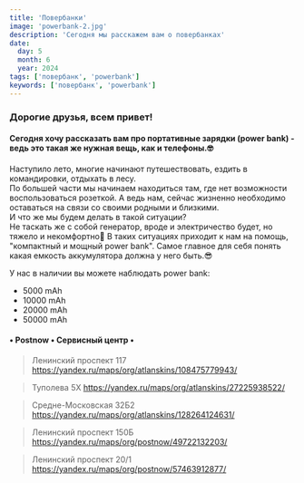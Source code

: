 ```yaml
---
title: 'Повербанки'
image: 'powerbank-2.jpg'
description: 'Сегодня мы расскажем вам о повербанках'
date:
  day: 5
  month: 6
  year: 2024
tags: ['повербанк', 'powerbank']
keywords: ['повербанк', 'powerbank']
---
```


### Дорогие друзья, всем привет!
#### Сегодня хочу рассказать вам про портативные зарядки (power bank) - ведь это такая же нужная вещь, как и телефоны.🤓

Наступило лето, многие начинают путешествовать, ездить в командировки, отдыхать в лесу.\
По большей части мы начинаем находиться там, где нет возможности воспользоваться розеткой. А ведь нам, сейчас жизненно необходимо оставаться на связи со своими родными и близкими.\
И что же мы будем делать в такой ситуации? \
 Не таскать же с собой генератор, вроде и электричество будет, но тяжело и некомфортно🥵 В таких ситуациях приходит к нам на помощь, "компактный и мощный power bank". Самое главное для себя понять какая емкость аккумулятора должна у него быть.😎

У нас в наличии вы можете наблюдать power bank:
- 5000 mAh
- 10000 mAh
- 20000 mAh
- 50000 mAh

<StaticImage src="powerbank-1.jpg" width="1280" height="960" alt="повербанк" />


#### • Postnow • Сервисный центр •

> Ленинский проспект 117
https://yandex.ru/maps/org/atlanskins/108475779943/

> Туполева 5Х
https://yandex.ru/maps/org/atlanskins/27225938522/

> Средне-Московская 32Б2
https://yandex.ru/maps/org/atlanskins/128264124631/     

> Ленинский проспект 150Б
https://yandex.ru/maps/org/postnow/49722132203/

> Ленинский проспект 20/1
https://yandex.ru/maps/org/postnow/57463912877/   